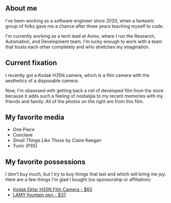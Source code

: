 
## About me

I've been working as a software engineer since 2020, when a fantastic group of folks
gave me a chance after three years teaching myself to code.

I'm currently working as a tech lead at Axios, where I run the Research, Automation, and Development team. I'm lucky enough to work with a team that trusts each other completely and who stretches my imagination.

<div className="mobile" style={{ marginBlock: "var(--intersection-spacing)" }}>
  <EasyImage url="/us.webp" aspectRatio={AspectRatio.SQUARE} />
</div>

## Current fixation

I recently got a Kodak H35N camera, which is a film camera with the aesthetics of a disposable camera.

Now, I'm obsessed with getting back a roll of developed film from the store because it adds such a feeling of nostalgia to my recent memories with my friends and family. All of the photos on the right are from this film.

## My favorite media

- One Piece
- Conclave
- _Small Things Like These_ by Claire Keegan
- Tunic (PS5)

## My favorite possessions

I don't buy much, but I try to buy things that last and which will bring me joy. Here are a few things I'm glad I bought (no sponsorship or affiliation):

- [Kodak Ektar H35N Film Camera - $65](https://retopro.co/collections/all/products/kodak-ektar-h35n-half-frame-film-camera?variant=50799158165668)
- [LAMY fountain pen - $37](https://www.lamy.com/en-us/p/lamy-safari-fountain-pen/52263668678990)
